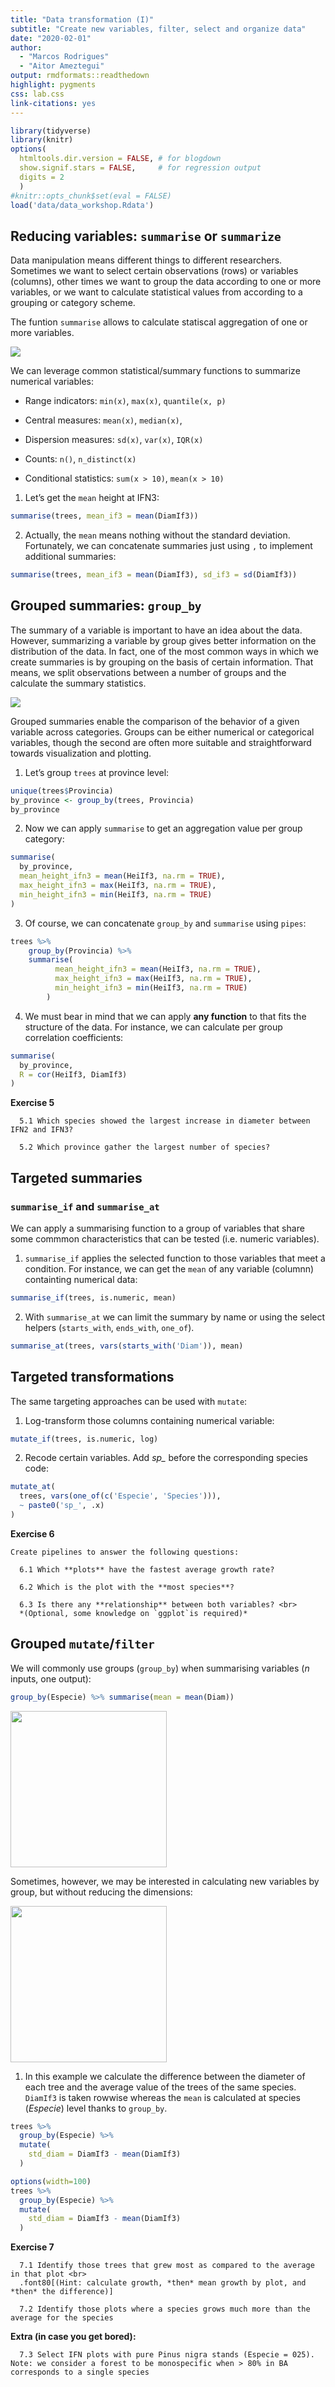 ```yaml
---
title: "Data transformation (I)"
subtitle: "Create new variables, filter, select and organize data"
date: "2020-02-01"
author: 
  - "Marcos Rodrigues"
  - "Aitor Ameztegui"
output: rmdformats::readthedown
highlight: pygments
css: lab.css
link-citations: yes
---
```


```r
library(tidyverse)
library(knitr)
options(
  htmltools.dir.version = FALSE, # for blogdown
  show.signif.stars = FALSE,     # for regression output
  digits = 2
  )
#knitr::opts_chunk$set(eval = FALSE)
load('data/data_workshop.Rdata')
```

## Reducing variables: `summarise` or `summarize`

Data manipulation means different things to different researchers. Sometimes we want to select certain observations (rows) or variables (columns), other times we want to group the data according to one or more variables, or we want to calculate statistical values from according to a grouping or category scheme. 

The funtion `summarise` allows to calculate statiscal aggregation of one or more variables.

![](images/04-data-transformation/summarise.png)


We can leverage common statistical/summary functions to summarize numerical variables:

  - Range indicators: `min(x)`, `max(x)`, `quantile(x, p)`
  
  - Central measures: `mean(x)`, `median(x)`, 
  
  - Dispersion measures: `sd(x)`, `var(x)`, `IQR(x)`
  
  - Counts: `n()`, `n_distinct(x)`
  
  - Conditional statistics: `sum(x > 10)`, `mean(x > 10)`

1. Let's get the `mean` height at IFN3:
```r
summarise(trees, mean_if3 = mean(DiamIf3))
```

2. Actually, the `mean` means nothing without the standard deviation. Fortunately, we can concatenate summaries just using `,` to implement additional summaries:
```r
summarise(trees, mean_if3 = mean(DiamIf3), sd_if3 = sd(DiamIf3))
```

## Grouped summaries: `group_by`

The summary of a variable is important to have an idea about the data. However, summarizing a variable by group gives better information on the distribution of the data. In fact, one of the most common ways in which we create summaries is by grouping on the basis of certain information. That means, we split observations between a number of groups and the calculate the summary statistics.

![](images/04-data-transformation/group_summarise.png)

Grouped summaries enable the comparison of the behavior of a given variable across categories. Groups can be either numerical or categorical variables, though the second are often more suitable and straightforward towards visualization and plotting.

1. Let's group `trees` at province level:
```r
unique(trees$Provincia)
by_province <- group_by(trees, Provincia)
by_province
```

2. Now we can apply `summarise` to get an aggregation value per group category:
```r
summarise(
  by_province,
  mean_height_ifn3 = mean(HeiIf3, na.rm = TRUE),
  max_height_ifn3 = max(HeiIf3, na.rm = TRUE),
  min_height_ifn3 = min(HeiIf3, na.rm = TRUE)
)
```

3. Of course, we can concatenate `group_by` and `summarise` using `pipes`:

```r

trees %>%
    group_by(Provincia) %>%
    summarise(
          mean_height_ifn3 = mean(HeiIf3, na.rm = TRUE),
          max_height_ifn3 = max(HeiIf3, na.rm = TRUE),
          min_height_ifn3 = min(HeiIf3, na.rm = TRUE)
        )
```

4. We must bear in mind that we can apply **any function** to that fits the structure of the data. For instance, we can calculate per group correlation coefficients:

```r
summarise(
  by_province,
  R = cor(HeiIf3, DiamIf3)
)
```
**Exercise 5**
```
  5.1 Which species showed the largest increase in diameter between IFN2 and IFN3?

  5.2 Which province gather the largest number of species?
```
## Targeted summaries

### `summarise_if` and `summarise_at`

We can apply a summarising function to a group of variables that share some commmon characteristics that can be tested (i.e. numeric variables).

1. `summarise_if` applies the selected function to those variables that meet a condition. For instance, we can get the `mean` of any variable (columnn) containting numerical data:

```r
summarise_if(trees, is.numeric, mean)
```

2. With `summarise_at` we can limit the summary by name or using the select helpers (`starts_with`, `ends_with`, `one_of`). 

```r
summarise_at(trees, vars(starts_with('Diam')), mean)
```


## Targeted transformations

The same targeting approaches can be used with `mutate`:

1. Log-transform those columns containing numerical variable:
```r
mutate_if(trees, is.numeric, log)
```

2. Recode certain variables. Add *sp_* before the corresponding species code:
```r
mutate_at(
  trees, vars(one_of(c('Especie', 'Species'))),
  ~ paste0('sp_', .x)
)
```

**Exercise 6**

```
Create pipelines to answer the following questions:

  6.1 Which **plots** have the fastest average growth rate?
  
  6.2 Which is the plot with the **most species**?
  
  6.3 Is there any **relationship** between both variables? <br>
  *(Optional, some knowledge on `ggplot`is required)*
```
## Grouped `mutate`/`filter`

We will commonly use groups (`group_by`) when summarising variables (*n* inputs, one output):

```r
group_by(Especie) %>% summarise(mean = mean(Diam))
```

![](images/04-data-transformation/summary_function.png){width=250px}

Sometimes, however, we may be interested in calculating new variables by group, but without reducing the dimensions:

![](images/04-data-transformation/window_function.png){width=250px}

1. In this example we calculate the difference between the diameter of each tree and the average value of the trees of the same species. `DiamIf3` is taken rowwise whereas the `mean` is calculated at species (*Especie*) level thanks to `group_by`. 

```r

trees %>%
  group_by(Especie) %>%
  mutate(
    std_diam = DiamIf3 - mean(DiamIf3)
  )
```

```r
options(width=100)
trees %>%
  group_by(Especie) %>%
  mutate(
    std_diam = DiamIf3 - mean(DiamIf3)
  )
```


**Exercise 7**
```
  7.1 Identify those trees that grew most as compared to the average in that plot <br>
  .font80[(Hint: calculate growth, *then* mean growth by plot, and *then* the difference)]
  
  7.2 Identify those plots where a species grows much more than the average for the species
```

**Extra (in case you get bored):**  

```
  7.3 Select IFN plots with pure Pinus nigra stands (Especie = 025). Note: we consider a forest to be monospecific when > 80% in BA corresponds to a single species
```
